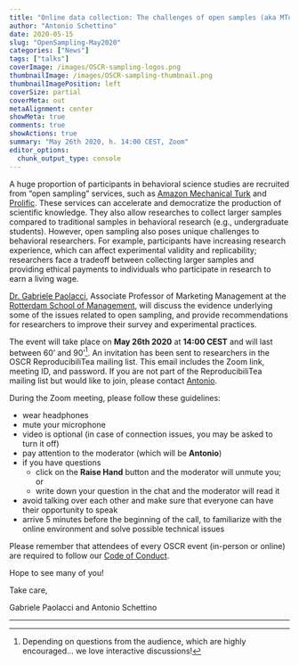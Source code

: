 ```yaml
---
title: "Online data collection: The challenges of open samples (aka MTurk and the like)"
author: "Antonio Schettino"
date: 2020-05-15
slug: "OpenSampling-May2020"
categories: ["News"]
tags: ["talks"]
coverImage: /images/OSCR-sampling-logos.png
thumbnailImage: /images/OSCR-sampling-thumbnail.png
thumbnailImagePosition: left
coverSize: partial
coverMeta: out
metaAlignment: center
showMeta: true
comments: true
showActions: true
summary: "May 26th 2020, h. 14:00 CEST, Zoom"
editor_options: 
  chunk_output_type: console
---
```


A huge proportion of participants in behavioral science studies are recruited from “open sampling” services, such as [Amazon Mechanical Turk](https://www.mturk.com/) and [Prolific](https://www.prolific.co/). These services can accelerate and democratize the production of scientific knowledge. They also allow researches to collect larger samples compared to traditional samples in behavioral research (e.g., undergraduate students). However, open sampling also poses unique challenges to behavioral researchers. For example, participants have increasing research experience, which can affect experimental validity and replicability; researchers face a tradeoff between collecting larger samples and providing ethical payments to individuals who participate in research to earn a living wage.

[Dr. Gabriele Paolacci](https://www.rsm.nl/people/gabriele-paolacci/), Associate Professor of Marketing Management at the [Rotterdam School of Management](https://www.rsm.nl/), will discuss the evidence underlying some of the issues related to open sampling, and provide recommendations for researchers to improve their survey and experimental practices.

The event will take place on **May 26th 2020** at **14:00 CEST** and will last between 60' and 90'[^1]. An invitation has been sent to researchers in the OSCR ReproducibiliTea mailing list. This email includes the Zoom link, meeting ID, and password. If you are not part of the ReproducibiliTea mailing list but would like to join, please contact [Antonio](mailto:schettino@eur.nl).

During the Zoom meeting, please follow these guidelines:

* wear headphones
* mute your microphone
* video is optional (in case of connection issues, you may be asked to turn it off)
* pay attention to the moderator (which will be **Antonio**)
* if you have questions
  - click on the **Raise Hand** button and the moderator will unmute you; or
  - write down your question in the chat and the moderator will read it
* avoid talking over each other and make sure that everyone can have their opportunity to speak
* arrive 5 minutes before the beginning of the call, to familiarize with the online environment and solve possible technical issues

Please remember that attendees of every OSCR event (in-person or online) are required to follow our [Code of Conduct](https://www.openscience-rotterdam.com/coc/).

Hope to see many of you!

Take care,

Gabriele Paolacci and Antonio Schettino

***

[^1]: Depending on questions from the audience, which are highly encouraged... we love interactive discussions!


